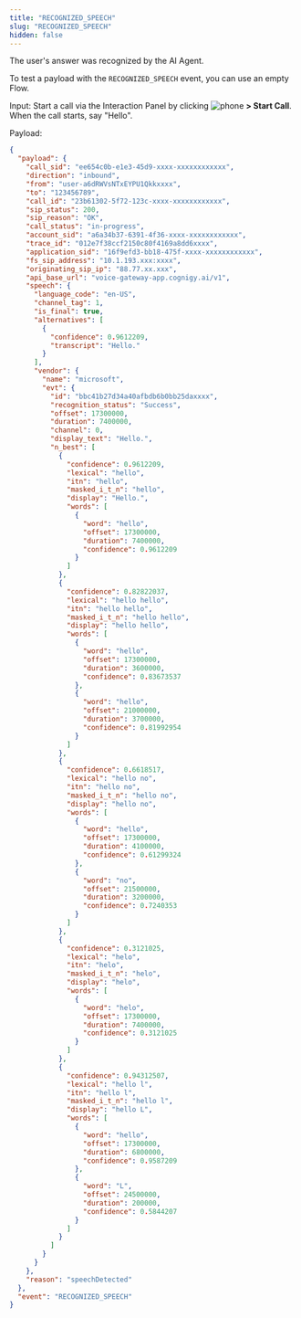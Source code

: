 ```yaml
---
title: "RECOGNIZED_SPEECH"
slug: "RECOGNIZED_SPEECH"
hidden: false
---
```


The user's answer was recognized by the AI Agent.

To test a payload with the `RECOGNIZED_SPEECH` event, you can use an empty Flow.

Input: Start a call via the Interaction Panel by clicking ![phone](/_assets/icons/blue/phone.svg) **> Start Call**. When the call starts, say "Hello". 

Payload:

```json
{
  "payload": {
    "call_sid": "ee654c0b-e1e3-45d9-xxxx-xxxxxxxxxxxx",
    "direction": "inbound",
    "from": "user-a6dRWVsNTxEYPU1Qkkxxxx",
    "to": "123456789",
    "call_id": "23b61302-5f72-123c-xxxx-xxxxxxxxxxxx",
    "sip_status": 200,
    "sip_reason": "OK",
    "call_status": "in-progress",
    "account_sid": "a6a34b37-6391-4f36-xxxx-xxxxxxxxxxxx",
    "trace_id": "012e7f38ccf2150c80f4169a8dd6xxxx",
    "application_sid": "16f9efd3-bb18-475f-xxxx-xxxxxxxxxxxx",
    "fs_sip_address": "10.1.193.xxx:xxxx",
    "originating_sip_ip": "88.77.xx.xxx",
    "api_base_url": "voice-gateway-app.cognigy.ai/v1",
    "speech": {
      "language_code": "en-US",
      "channel_tag": 1,
      "is_final": true,
      "alternatives": [
        {
          "confidence": 0.9612209,
          "transcript": "Hello."
        }
      ],
      "vendor": {
        "name": "microsoft",
        "evt": {
          "id": "bbc41b27d34a40afbdb6b0bb25daxxxx",
          "recognition_status": "Success",
          "offset": 17300000,
          "duration": 7400000,
          "channel": 0,
          "display_text": "Hello.",
          "n_best": [
            {
              "confidence": 0.9612209,
              "lexical": "hello",
              "itn": "hello",
              "masked_i_t_n": "hello",
              "display": "Hello.",
              "words": [
                {
                  "word": "hello",
                  "offset": 17300000,
                  "duration": 7400000,
                  "confidence": 0.9612209
                }
              ]
            },
            {
              "confidence": 0.82822037,
              "lexical": "hello hello",
              "itn": "hello hello",
              "masked_i_t_n": "hello hello",
              "display": "hello hello",
              "words": [
                {
                  "word": "hello",
                  "offset": 17300000,
                  "duration": 3600000,
                  "confidence": 0.83673537
                },
                {
                  "word": "hello",
                  "offset": 21000000,
                  "duration": 3700000,
                  "confidence": 0.81992954
                }
              ]
            },
            {
              "confidence": 0.6618517,
              "lexical": "hello no",
              "itn": "hello no",
              "masked_i_t_n": "hello no",
              "display": "hello no",
              "words": [
                {
                  "word": "hello",
                  "offset": 17300000,
                  "duration": 4100000,
                  "confidence": 0.61299324
                },
                {
                  "word": "no",
                  "offset": 21500000,
                  "duration": 3200000,
                  "confidence": 0.7240353
                }
              ]
            },
            {
              "confidence": 0.3121025,
              "lexical": "helo",
              "itn": "helo",
              "masked_i_t_n": "helo",
              "display": "helo",
              "words": [
                {
                  "word": "helo",
                  "offset": 17300000,
                  "duration": 7400000,
                  "confidence": 0.3121025
                }
              ]
            },
            {
              "confidence": 0.94312507,
              "lexical": "hello l",
              "itn": "hello l",
              "masked_i_t_n": "hello l",
              "display": "hello L",
              "words": [
                {
                  "word": "hello",
                  "offset": 17300000,
                  "duration": 6800000,
                  "confidence": 0.9587209
                },
                {
                  "word": "L",
                  "offset": 24500000,
                  "duration": 200000,
                  "confidence": 0.5844207
                }
              ]
            }
          ]
        }
      }
    },
    "reason": "speechDetected"
  },
  "event": "RECOGNIZED_SPEECH"
}
```